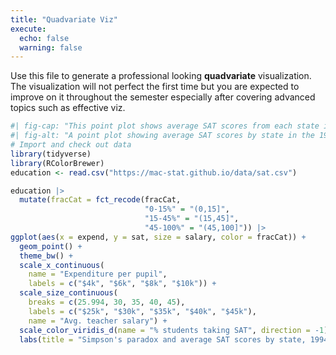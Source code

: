 ```yaml
---
title: "Quadvariate Viz"
execute: 
  echo: false
  warning: false
---
```


Use this file to generate a professional looking **quadvariate** visualization.  The visualization will not perfect the first time but you are expected to improve on it throughout the semester especially after covering advanced topics such as effective viz.

```r
#| fig-cap: "This point plot shows average SAT scores from each state in the 1994-5 school year versus teacher salaries and average expenditure per pupil, divided by the percentage of students that take the SAT."
#| fig-alt: "A point plot showing average SAT scores by state in the 1994-5 school year versus average expenditure per pupil located on the x-axis, with point size indicating teacher salaries. This data is categorized based on the percentage of students taking the SAT by state, with lower percentages correlating with higher scores, and vice versa."
# Import and check out data
library(tidyverse)
library(RColorBrewer)
education <- read.csv("https://mac-stat.github.io/data/sat.csv")

education |>
  mutate(fracCat = fct_recode(fracCat,
                              "0-15%" = "(0,15]",
                              "15-45%" = "(15,45]",
                              "45-100%" = "(45,100]")) |>
ggplot(aes(x = expend, y = sat, size = salary, color = fracCat)) +
  geom_point() +
  theme_bw() +
  scale_x_continuous(
    name = "Expenditure per pupil",
    labels = c("$4k", "$6k", "$8k", "$10k")) +
  scale_size_continuous(
    breaks = c(25.994, 30, 35, 40, 45),
    labels = c("$25k", "$30k", "$35k", "$40k", "$45k"),
    name = "Avg. teacher salary") +
  scale_color_viridis_d(name = "% students taking SAT", direction = -1) +
  labs(title = "Simpson's paradox and average SAT scores by state, 1994-95", subtitle = "How test-taker ratios obscure the impact of education funding", y = "Avg. SAT score")
```

